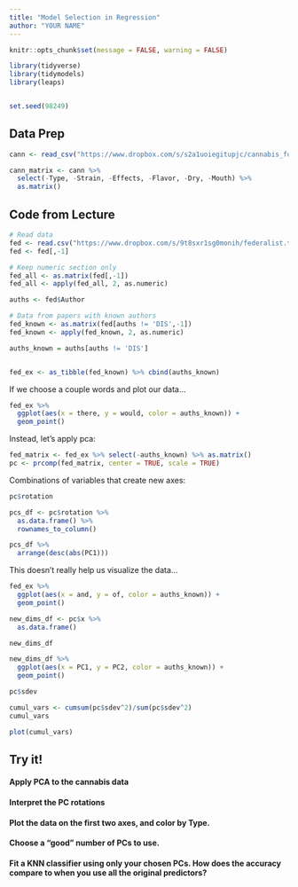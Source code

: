 ```yaml
---
title: "Model Selection in Regression"
author: "YOUR NAME"
---
```


```r
knitr::opts_chunk$set(message = FALSE, warning = FALSE)

library(tidyverse)
library(tidymodels)
library(leaps)


set.seed(98249)
```

## Data Prep

```r
cann <- read_csv("https://www.dropbox.com/s/s2a1uoiegitupjc/cannabis_full.csv?dl=1")

cann_matrix <- cann %>%
  select(-Type, -Strain, -Effects, -Flavor, -Dry, -Mouth) %>%
  as.matrix()
```

## Code from Lecture

```r
# Read data
fed <- read.csv("https://www.dropbox.com/s/9t8sxr1sg0monih/federalist.txt?dl=1")
fed <- fed[,-1]

# Keep numeric section only
fed_all <- as.matrix(fed[,-1])
fed_all <- apply(fed_all, 2, as.numeric)

auths <- fed$Author

# Data from papers with known authors
fed_known <- as.matrix(fed[auths != 'DIS',-1])
fed_known <- apply(fed_known, 2, as.numeric)

auths_known = auths[auths != 'DIS']


fed_ex <- as_tibble(fed_known) %>% cbind(auths_known)
```

If we choose a couple words and plot our data...

```r
fed_ex %>%
  ggplot(aes(x = there, y = would, color = auths_known)) +
  geom_point()
```


Instead, let's apply pca:

```r
fed_matrix <- fed_ex %>% select(-auths_known) %>% as.matrix()
pc <- prcomp(fed_matrix, center = TRUE, scale = TRUE)
```


Combinations of variables that create new axes:

```r
pc$rotation
```


```r
pcs_df <- pc$rotation %>%
  as.data.frame() %>%
  rownames_to_column() 

pcs_df %>%
  arrange(desc(abs(PC1)))
```

This doesn't really help us visualize the data...

```r
fed_ex %>%
  ggplot(aes(x = and, y = of, color = auths_known)) +
  geom_point()
```


```r
new_dims_df <- pc$x %>%
  as.data.frame()

new_dims_df
```

```r
new_dims_df %>%
  ggplot(aes(x = PC1, y = PC2, color = auths_known)) +
  geom_point()
```


```r
pc$sdev
```

```r
cumul_vars <- cumsum(pc$sdev^2)/sum(pc$sdev^2)
cumul_vars
```


```r
plot(cumul_vars)
```


## Try it!

#### Apply PCA to the cannabis data
#### Interpret the PC rotations
#### Plot the data on the first two axes, and color by Type.
#### Choose a "good" number of PCs to use.
#### Fit a KNN classifier using only your chosen PCs.  How does the accuracy compare to when you use all the original predictors?

